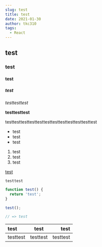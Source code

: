 ```yaml
---
slug: test
title: test
date: 2021-01-30
author: tkc310
tags:
  - React
---
```

## test

### test

#### test

##### test


*testtesttest*

**testtesttest**

testtesttesttesttesttesttesttesttesttesttesttest


* test
* test
* test


1. test
2. test
3. test


[test](https://google.com)

`testtest`

```javascript
function test() {
  return 'test';
}

test();

// => test

```

|test|test|test|
|:-|:-:|-:|
|testtest|testtest|testtest|

